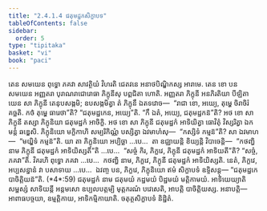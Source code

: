 ```yaml
---
title: "2.4.1.4 ជតុមដ្ឋកសិក្ខាបទ"
tableOfContents: false
sidebar:
  order: 5
type: "tipitaka"
basket: "vi"
book: "paci"
---
```



<DynamicBreadcrumb />

<Division number="806" book="paci">

<Paragraph number="2592" book="paci">
តេន សមយេន ពុទ្ធោ ភគវា សាវត្ថិយំ វិហរតិ ជេតវនេ អនាថបិណ្ឌិកស្ស អារាមេ. តេន ខោ បន សមយេន អញ្ញតរា បុរាណរាជោរោធា ភិក្ខុនីសុ បព្ពជិតា ហោតិ. អញ្ញតរា ភិក្ខុនី អនភិរតិយា បីឡិតា យេន សា ភិក្ខុនី តេនុបសង្កមិ; ឧបសង្កមិត្វា តំ ភិក្ខុនឹ ឯតទវោច—  “រាជា ខោ, អយ្យេ, តុម្ហេ ចិរាចិរំ គច្ឆតិ. កថំ តុម្ហេ ធារេថា”តិ? “ជតុមដ្ឋកេន, អយ្យេ”តិ. “កឹ ឯតំ, អយ្យេ, ជតុមដ្ឋកន៑”តិ? អថ ខោ សា ភិក្ខុនី តស្សា ភិក្ខុនិយា ជតុមដ្ឋកំ អាចិក្ខិ. អថ ខោ សា ភិក្ខុនី ជតុមដ្ឋកំ អាទិយិត្វា ធោវិតុំ វិស្សរិត្វា ឯកមន្តំ ឆឌ្ឌេសិ. ភិក្ខុនិយោ មក្ខិកាហិ សម្បរិកិណ្ណំ បស្សិត្វា ឯវមាហំសុ—  “កស្សិទំ កម្មន៑”តិ? សា ឯវមាហ—  “មយ្ហិទំ កម្មន៑”តិ.
</Paragraph>

<Paragraph number="2593" book="paci">
យា តា ភិក្ខុនិយោ អប្បិច្ឆា …បេ…  តា ឧជ្ឈាយន្តិ ខិយ្យន្តិ វិបាចេន្តិ—  “កថញ្ហិ នាម ភិក្ខុនី ជតុមដ្ឋកំ អាទិយិស្សតី”តិ …បេ…  “សច្ចំ កិរ, ភិក្ខវេ, ភិក្ខុនី ជតុមដ្ឋកំ អាទិយតី”តិ? “សច្ចំ, ភគវា”តិ. វិគរហិ ពុទ្ធោ ភគវា …បេ…  កថញ្ហិ នាម, ភិក្ខវេ, ភិក្ខុនី ជតុមដ្ឋកំ អាទិយិស្សតិ. នេតំ, ភិក្ខវេ, អប្បសន្នានំ វា បសាទាយ …បេ…  ឯវញ្ច បន, ភិក្ខវេ, ភិក្ខុនិយោ ឥមំ សិក្ខាបទំ ឧទ្ទិសន្តុ—
</Paragraph>

</Division>
<Division number="807" book="paci">

<Paragraph number="2594" book="paci">
<Emphasis>“ជតុមដ្ឋកេ បាចិត្តិយន៑”</Emphasis>តិ. (*4*:<Emphasis>59</Emphasis>)
</Paragraph>

</Division>
<Division number="808" book="paci">

<Paragraph number="2595" book="paci">
<Emphasis>ជតុមដ្ឋកំ</Emphasis> នាម ជតុមយំ កដ្ឋមយំ បិដ្ឋមយំ មត្តិកាមយំ.
</Paragraph>

<Paragraph number="2596" book="paci">
<Emphasis>អាទិយេយ្យា</Emphasis>តិ សម្ផស្សំ សាទិយន្តី អន្តមសោ ឧប្បលបត្តម្បិ មុត្តករណំ បវេសេតិ, អាបត្តិ បាចិត្តិយស្ស.
</Paragraph>

</Division>
<Division number="809" book="paci">

<Paragraph number="2597" book="paci">
អនាបត្តិ—  អាពាធបច្ចយា, ឧម្មត្តិកាយ, អាទិកម្មិកាយាតិ.

</Paragraph>
</Division>

<Paragraph number="2598" type="center" book="paci">
ចតុត្ថសិក្ខាបទំ និដ្ឋិតំ.
</Paragraph>